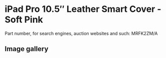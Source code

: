 
# iPad Pro 10.5″ Leather Smart Cover - Soft Pink

Part number, for search engines, auction websites and such: MRFK2ZM/A

## Image gallery

<div style={{ width: '100%', maxWidth: '768px' }}>
<GalleryComponent
    images={[
      {
        original: "/everysource/MRFK2.webp",
        thumbnail: "/everypreview/MRFK2.webp",
      },
      {
        original: "/everysource/MRFK2_AV1_GOLD.webp",
        thumbnail: "/everypreview/MRFK2_AV1_GOLD.webp",
      },
      {
        original: "/everysource/MRFK2_AV1_SILVER.webp",
        thumbnail: "/everypreview/MRFK2_AV1_SILVER.webp",
      },
      {
        original: "/everysource/MRFK2_AV1_SPACE_GRAY.webp",
        thumbnail: "/everypreview/MRFK2_AV1_SPACE_GRAY.webp",
      },
      {
        original: "/everysource/MRFK2_AV2.webp",
        thumbnail: "/everypreview/MRFK2_AV2.webp",
      },
      {
        original: "/everysource/MRFK2_AV3.webp",
        thumbnail: "/everypreview/MRFK2_AV3.webp",
      }
    ]}
  />
</div>